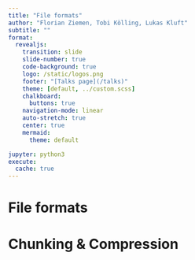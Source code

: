 ```yaml
---
title: "File formats"
author: "Florian Ziemen, Tobi Kölling, Lukas Kluft"
subtitle: ""
format:
  revealjs:
    transition: slide
    slide-number: true
    code-background: true
    logo: /static/logos.png
    footer: "[Talks page](/talks)"
    theme: [default, ../custom.scss]
    chalkboard:
      buttons: true
    navigation-mode: linear
    auto-stretch: true
    center: true
    mermaid:
      theme: default

jupyter: python3
execute:
  cache: true
---
```


# File formats

# Chunking & Compression

